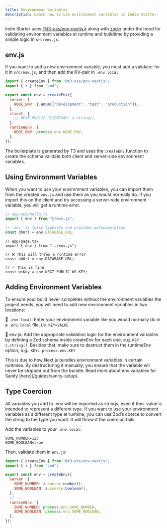 ```yaml
---
title: Environment Variables
description: Learn how to use environment variables in Indie Starter.
---
```


Indie Starter uses [@t3-oss/env-nextjs↗](https://env.t3.gg) along with [zod↗](https://zod.dev) under the hood for validating environment variables at runtime and buildtime by providing a simple logic in `src/env.js`.

## env.js

If you want to add a new environment variable, you must add a validator for it in `src/env.js`, and then add the KV-pair in `.env.local`

```js
import { createEnv } from "@t3-oss/env-nextjs";
import { z } from "zod";

export const env = createEnv({
  server: {
    NODE_ENV: z.enum(["development", "test", "production"]),
  },
  client: {
    // NEXT_PUBLIC_CLIENTVAR: z.string(),
  },
  runtimeEnv: {
    NODE_ENV: process.env.NODE_ENV,
  },
});
```

The boilerplate is generated by T3 and uses the `createEnv` function to create the schema validate both client and server-side environment variables.

## Using Environment Variables

When you want to use your environment variables, you can import them from the created `env.js` and use them as you would normally do. If you import this on the client and try accessing a server-side environment variable, you will get a runtime error.

```ts
// app/api/hello.ts
import { env } from "@/env.js";

// `env` is fully typesafe and provides autocompletion
const dbUrl = env.DATABASE_URL;
```

```tsx
// app/page.tsx
import { env } from "../env.js";

// ❌ This will throw a runtime error
const dbUrl = env.DATABASE_URL;

// ✅ This is fine
const wsKey = env.NEXT_PUBLIC_WS_KEY;
```

## Adding Environment Variables

To ensure your build never completes without the environment variables the project needs, you will need to add new environment variables in two locations:

📄 `.env.local`: Enter your environment variable like you would normally do in a `.env.local` file, i.e. `KEY=VALUE`

📄 env.js: Add the appropriate validation logic for the environment variables by defining a Zod schema inside createEnv for each one, e.g. `KEY: z.string()`. Besides that, make sure to destruct them in the runtimeEnv option, e.g.: `KEY: process.env.KEY`

<Callout type='note' title="Why do I need to destructure the env variable in the `runtimeEnv`?">
This is due to how Next.js bundles environment variables in certain runtimes. By destructuring it manually, you ensure that the variable will never be stripped out from the bundle.
</Callout>

<Callout type='note' title="Sanity env variables">
Read more about env variables for Sanity [here](/guides/sanity-setup).
</Callout>


## Type Coercion

All variables you add to .env will be imported as strings, even if their value is intended to represent a different type. If you want to use your environment variables as a different type at runtime, you can use Zod’s coerce to convert the string to the type you want. It will throw if the coercion fails.

Add the variables to your `.env.local`:

```env
SOME_NUMBER=123
SOME_BOOLEAN=true
```

Then, validate them in `env.js`:

```js
import { createEnv } from "@t3-oss/env-nextjs";
import { z } from "zod";

export const env = createEnv({
  server: {
    SOME_NUMBER: z.coerce.number(),
    SOME_BOOLEAN: z.coerce.boolean(),
  },
  // ...
  runtimeEnv: {
    SOME_NUMBER: process.env.SOME_NUMBER,
    SOME_BOOLEAN: process.env.SOME_BOOLEAN,
  },
});
```
